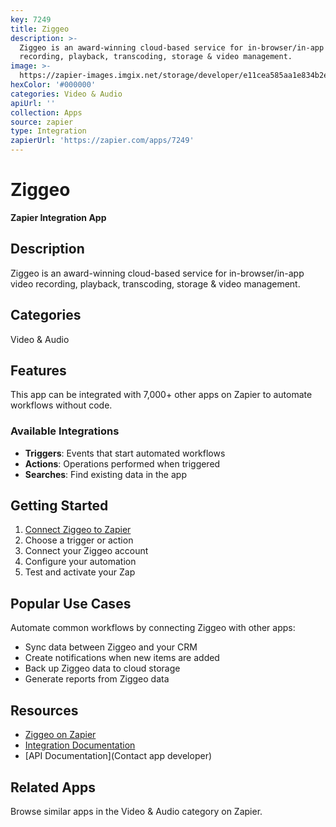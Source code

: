 ```yaml
---
key: 7249
title: Ziggeo
description: >-
  Ziggeo is an award-winning cloud-based service for in-browser/in-app video
  recording, playback, transcoding, storage & video management.
image: >-
  https://zapier-images.imgix.net/storage/developer/e11cea585aa1e834b2e669c850bad4c1.png?auto=format%2Ccompress&ixlib=python-3.0.0&q=50
hexColor: '#000000'
categories: Video & Audio
apiUrl: ''
collection: Apps
source: zapier
type: Integration
zapierUrl: 'https://zapier.com/apps/7249'
---
```

# Ziggeo

**Zapier Integration App**

## Description

Ziggeo is an award-winning cloud-based service for in-browser/in-app video recording, playback, transcoding, storage & video management.

## Categories

Video & Audio

## Features

This app can be integrated with 7,000+ other apps on Zapier to automate workflows without code.

### Available Integrations

- **Triggers**: Events that start automated workflows
- **Actions**: Operations performed when triggered
- **Searches**: Find existing data in the app

## Getting Started

1. [Connect Ziggeo to Zapier](https://zapier.com/apps/7249)
2. Choose a trigger or action
3. Connect your Ziggeo account
4. Configure your automation
5. Test and activate your Zap

## Popular Use Cases

Automate common workflows by connecting Ziggeo with other apps:

- Sync data between Ziggeo and your CRM
- Create notifications when new items are added
- Back up Ziggeo data to cloud storage
- Generate reports from Ziggeo data

## Resources

- [Ziggeo on Zapier](https://zapier.com/apps/7249)
- [Integration Documentation](https://zapier.com/apps/7249/integrations)
- [API Documentation](Contact app developer)

## Related Apps

Browse similar apps in the Video & Audio category on Zapier.
